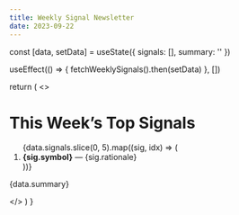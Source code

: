 ```yaml
---
title: Weekly Signal Newsletter
date: 2023-09-22
---
```



  const [data, setData] = useState({ signals: [], summary: '' })

  useEffect(() => {
    fetchWeeklySignals().then(setData)
  }, [])

  return (
    <>
      <h1>This Week’s Top Signals</h1>
      <ol>
        {data.signals.slice(0, 5).map((sig, idx) => (
          <li key={idx}>
            <strong>{sig.symbol}</strong> — {sig.rationale}
          </li>
        ))}
      </ol>
      <p>{data.summary}</p>
    </>
  )
}
